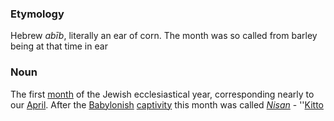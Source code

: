 ===Etymology===
Hebrew ''ab&#0299;b'', literally an ear of corn. The month was so called from barley being at that time in ear
===Noun===
The first [[month]] of the Jewish ecclesiastical year, corresponding nearly to our [[April]]. After the [[Babylonish]] [[captivity]] this month was called ''[[Nisan]]'' - ''[[Kitto]]